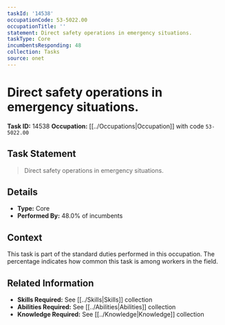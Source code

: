 ```yaml
---
taskId: '14538'
occupationCode: 53-5022.00
occupationTitle: ''
statement: Direct safety operations in emergency situations.
taskType: Core
incumbentsResponding: 48
collection: Tasks
source: onet
---
```

# Direct safety operations in emergency situations.

**Task ID:** 14538
**Occupation:** [[../Occupations|Occupation]] with code `53-5022.00`

## Task Statement

> Direct safety operations in emergency situations.

## Details

- **Type:** Core
- **Performed By:** 48.0% of incumbents

## Context

This task is part of the standard duties performed in this occupation. The percentage indicates how common this task is among workers in the field.

## Related Information

- **Skills Required:** See [[../Skills|Skills]] collection
- **Abilities Required:** See [[../Abilities|Abilities]] collection
- **Knowledge Required:** See [[../Knowledge|Knowledge]] collection
